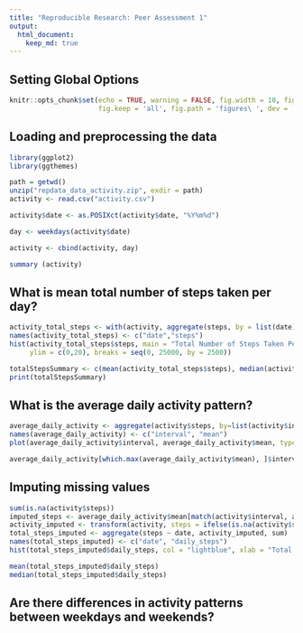 ```yaml
---
title: "Reproducible Research: Peer Assessment 1"
output: 
  html_document:
    keep_md: true
---
```


## Setting Global Options
```r
knitr::opts_chunk$set(echo = TRUE, warning = FALSE, fig.width = 10, fig.height = 5, 
                      fig.keep = 'all', fig.path = 'figures\ ', dev = 'png' )

```
## Loading and preprocessing the data
```r
library(ggplot2)
library(ggthemes)

path = getwd()
unzip("repdata_data_activity.zip", exdir = path)
activity <- read.csv("activity.csv")

activity$date <- as.POSIXct(activity$date, "%Y%m%d")

day <- weekdays(activity$date)

activity <- cbind(activity, day)

summary (activity)
```

## What is mean total number of steps taken per day?
```r
activity_total_steps <- with(activity, aggregate(steps, by = list(date), FUN = sum, na.rm = TRUE))
names(activity_total_steps) <- c("date","steps")
hist(activity_total_steps$steps, main = "Total Number of Steps Taken Per Day", xlab = "Total Steps Taken Per Day", ylab = "Number of Days", col = "lightblue", 
     ylim = c(0,20), breaks = seq(0, 25000, by = 2500))
```

```r
totalStepsSummary <- c(mean(activity_total_steps$steps), median(activity_total_steps$steps))
print(totalStepsSummary)
```

## What is the average daily activity pattern?
```r
average_daily_activity <- aggregate(activity$steps, by=list(activity$interval), FUN=mean, na.rm=TRUE)
names(average_daily_activity) <- c("interval", "mean")
plot(average_daily_activity$interval, average_daily_activity$mean, type = "l", col="lightblue", lwd = 2, xlab="Interval", ylab="Average number of steps", main="Average number of steps per intervals")
```

```r
average_daily_activity[which.max(average_daily_activity$mean), ]$interval
```


## Imputing missing values
```r
sum(is.na(activity$steps))
imputed_steps <- average_daily_activity$mean[match(activity$interval, average_daily_activity$interval)]
activity_imputed <- transform(activity, steps = ifelse(is.na(activity$steps), yes = imputed_steps, no = activity$steps))
total_steps_imputed <- aggregate(steps ~ date, activity_imputed, sum)
names(total_steps_imputed) <- c("date", "daily_steps")
hist(total_steps_imputed$daily_steps, col = "lightblue", xlab = "Total steps per day", ylim = c(0,30), main = "Total number of steps taken each day", breaks = seq(0,25000,by=2500))
```

```r
mean(total_steps_imputed$daily_steps)
median(total_steps_imputed$daily_steps)
```


## Are there differences in activity patterns between weekdays and weekends?
